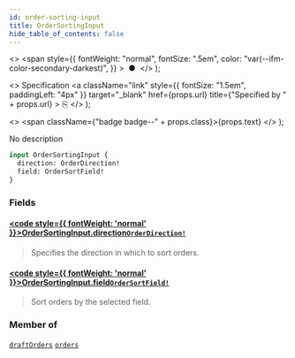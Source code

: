 ```yaml
---
id: order-sorting-input
title: OrderSortingInput
hide_table_of_contents: false
---
```


  <>
    <span
      style={{
        fontWeight: "normal",
        fontSize: ".5em",
        color: "var(--ifm-color-secondary-darkest)",
      }}
    >
      &nbsp;●&nbsp;
    </span>
  </>
);

  <>
    Specification
    <a
      className="link"
      style={{ fontSize: "1.5em", paddingLeft: "4px" }}
      target="\_blank"
      href={props.url}
      title={"Specified by " + props.url}
    >
      ⎘
    </a>
  </>
);

  <>
    <span className={"badge badge--" + props.class}>{props.text}</span>
  </>
);

No description

```graphql
input OrderSortingInput {
  direction: OrderDirection!
  field: OrderSortField!
}
```

### Fields

#### [<code style={{ fontWeight: 'normal' }}>OrderSortingInput.<b>direction</b></code>](#)<Bullet />[`OrderDirection!`](../../../api-reference/miscellaneous/enums/order-direction) <Badge class="secondary" text="non-null"/> <Badge class="secondary" text="enum"/> <Badge class="secondary" text="miscellaneous"/>

> Specifies the direction in which to sort orders.

#### [<code style={{ fontWeight: 'normal' }}>OrderSortingInput.<b>field</b></code>](#)<Bullet />[`OrderSortField!`](../../../api-reference/orders/enums/order-sort-field) <Badge class="secondary" text="non-null"/> <Badge class="secondary" text="enum"/> <Badge class="secondary" text="orders"/>

> Sort orders by the selected field.

### Member of

[`draftOrders`](../../../api-reference/orders/queries/draft-orders) <Badge class="secondary" text="query"/><Bullet />[`orders`](../../../api-reference/orders/queries/orders) <Badge class="secondary" text="query"/>
